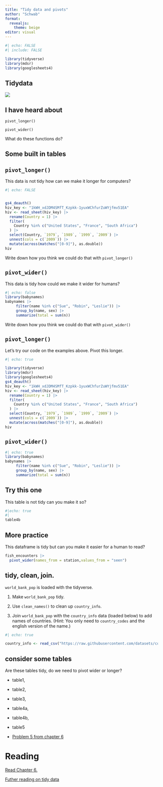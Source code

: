 ```yaml
---
title: "Tidy data and pivots"
author: "Schwab"
format: 
  revealjs:
    theme: beige
editor: visual
---
```


```r
#| echo: FALSE
#| include: FALSE

library(tidyverse)
library(mdsr)
library(googlesheets4)

```

## Tidydata

![](https://d33wubrfki0l68.cloudfront.net/6f1ddb544fc5c69a2478e444ab8112fb0eea23f8/91adc/images/tidy-1.png)

## I have heard about

`pivot_longer()`

`pivot_wider()`

What do these functions do?

## Some built in tables

## `pivot_longer()`

This data is not tidy how can we make it longer for computers?

```r
#| echo: FALSE


gs4_deauth()
hiv_key <- "1kWH_xdJDM4SMfT_Kzpkk-1yuxWChfurZuWYjfmv51EA"
hiv <- read_sheet(hiv_key) |>
  rename(Country = 1) |>
  filter(
    Country %in% c("United States", "France", "South Africa")
  ) |>
  select(Country, `1979`, `1989`, `1999`, `2009`) |>
  unnest(cols = c(`2009`)) |>
  mutate(across(matches("[0-9]"), as.double))
hiv
```

Write down how you think we could do that with `pivot_longer()`

## `pivot_wider()`

This data is tidy how could we make it wider for humans?

```r
#| echo: false
library(babynames)
babynames |>
     filter(name %in% c("Sue", "Robin", "Leslie")) |>
     group_by(name, sex) |>
     summarize(total = sum(n))
```

Write down how you think we could do that with `pivot_wider()`

## `pivot_longer()`

Let's try our code on the examples above. Pivot this longer.

```r
#| echo: true

library(tidyverse)
library(mdsr)
library(googlesheets4)
gs4_deauth()
hiv_key <- "1kWH_xdJDM4SMfT_Kzpkk-1yuxWChfurZuWYjfmv51EA"
hiv <- read_sheet(hiv_key) |>
  rename(Country = 1) |>
  filter(
    Country %in% c("United States", "France", "South Africa")
  ) |>
  select(Country, `1979`, `1989`, `1999`, `2009`) |>
  unnest(cols = c(`2009`)) |>
  mutate(across(matches("[0-9]"), as.double))
hiv

```

## `pivot_wider()`

```r
#| echo: true
library(babynames)
babynames |>
     filter(name %in% c("Sue", "Robin", "Leslie")) |>
     group_by(name, sex) |>
     summarize(total = sum(n))
```

## Try this one

This table is not tidy can you make it so?

```r
#|echo: true
#|
table4b 
```

## More practice

This dataframe is tidy but can you make it easier for a human to read?

```r
fish_encounters |>
  pivot_wider(names_from = station,values_from = "seen")
```

## tidy, clean, join.

`world_bank_pop` is loaded with the tidyverse.

1.  Make `world_bank_pop` tidy.

2.  Use `clean_names()` to clean up `country_info`.

3.  Join `world_bank_pop` with the `country_info` data (loaded below) to add names of countries. (Hint: You only need to `country_codes` and the english version of the name.)

```r
#| echo: true

country_info <- read_csv("https://raw.githubusercontent.com/datasets/country-codes/master/data/country-codes.csv")

```

## consider some tables

Are these tables tidy, do we need to pivot wider or longer?

-   table1,

-   table2,

-   table3,

-   table4a,

-   table4b,

-   table5

-   [Problem 5 from chapter 6](https://mdsr-book.github.io/mdsr3e/06-dataII.html#dataII-exercises)

# Reading

[Read Chapter 6.](https://mdsr-book.github.io/mdsr3e/06-dataII.html)

[Futher reading on tidy data](https://r4ds.had.co.nz/tidy-data.html)
